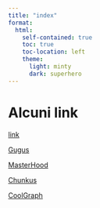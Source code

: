 ```yaml
---
title: "index"
format: 
  html:
    self-contained: true
    toc: true                 
    toc-location: left      
    theme:
      light: minty 
      dark: superhero
---
```


# Alcuni link

[link](FirstQuartoFile.html)

[Gugus](GugusTrilogyFile.html)

[MasterHood](Dumb3.html)

[Chunkus](ChunksStuff.html)


[CoolGraph](Grafichissimo.html)


